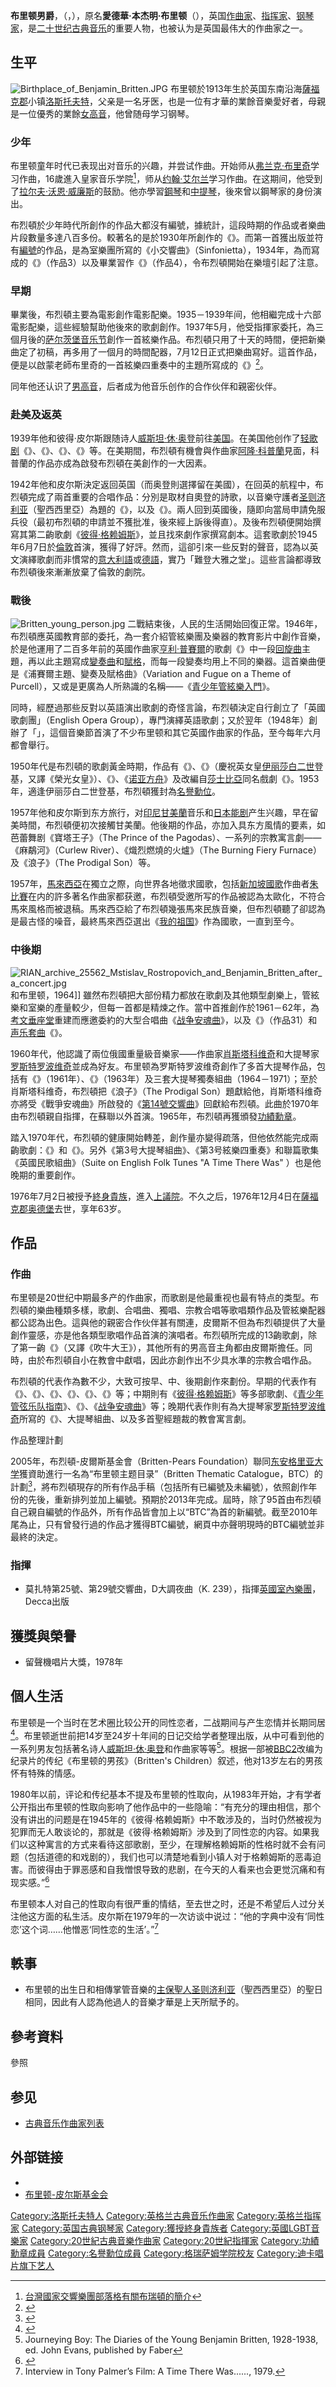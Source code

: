 {{NoteTA
|G1=Music
|1=zh-cn:本杰明;zh-tw:班傑明;zh-hk:斑傑文;
|2=zh-cn:布里顿;zh-tw:布瑞頓;zh-hk:布烈頓;
|3=zh-cn:彼得·格兰姆斯;zh-tw:彼得·葛萊姆;zh-hk:彼得·格林;
|4=zh-hans:青少年管弦乐队指南;zh-hant:青少年管弦樂入門;
}}
{{Infobox classical
| 中文名       = 布里顿男爵
| 画像         = Benjamin Britten, London Records 1968 publicity photo for Wikipedia.jpg
| 附注         =  1960年代中期的布里顿，{{link-en|汉斯·怀尔德|Hans Wild}}所摄
| 原文名       = Baron Britten
| 国别         = [[英国|英国]]  
| 出生日期     = {{birth date|1913|11|22}}
| 出生地       = [[洛斯托夫特|洛斯托夫特]]
| 逝世日期     = {{death date and age|1976|12|4|1913|11|22}}
| 逝世地       = [[奥德堡|奥德堡]]
| 所属时期     = 20世纪
| 所属乐派     =  
| 擅长作品类型 = 歌剧，管弦乐，室内乐，合唱，宗教音乐
| 代表作       = 歌剧《[[彼得·格林_(布烈頓)|彼得·格林]]》《碧廬冤孽》《比利·畢特》《仲夏夜之梦》《卢克莱修受辱记》，[[战争安魂曲|战争安魂曲]]，弗兰克·布里奇主题变奏曲，管弦乐曲《[[青少年管弦乐队指南|青少年管弦乐队指南]]》
| 师从         = [[弗兰克·布里奇|弗兰克·布里奇]]、[[约翰·艾尔兰|约翰·艾尔兰]]、[[阿瑟·本杰明|阿瑟·本杰明]]
| 学生         = {{le|Arthur Oldham}}
| 官方网站     =
| 伴侶         = {{le|彼得·皮尔斯|Peter Pears}}
}}

'''布里顿男爵'''，{{post-nominals|country=GBR|OM|CH}}（{{lang-en|'''Baron Britten'''}}，{{bd|1913年|11月22日|1976年|12月4日}}），原名'''愛德華·本杰明·布里顿'''（{{lang-en|'''Edward Benjamin Britten'''}}），英国[[作曲家|作曲家]]、[[指挥家|指挥家]]、[[钢琴家|钢琴家]]，是[[二十世纪古典音乐|二十世纪古典音乐]]的重要人物，也被认为是英国最伟大的作曲家之一。

== 生平 ==
[[File:Birthplace_of_Benjamin_Britten.JPG|thumb]]
布里顿於1913年生於英国东南沿海[[薩福克郡|薩福克郡]]小镇[[洛斯托夫特|洛斯托夫特]]，父亲是一名牙医，也是一位有才華的業餘音樂愛好者，母親是一位優秀的業餘[[女高音|女高音]]，他曾随母学习钢琴。

=== 少年 ===
布里顿童年时代已表现出对音乐的兴趣，并尝试作曲。开始师从[[弗兰克·布里奇|弗兰克·布里奇]]学习作曲，16歲進入皇家音乐学院<ref>[http://www.wretch.cc/blog/nsoalbum/526799 台灣國家交響樂團部落格有關布瑞頓的簡介]</ref>，师从[[约翰·艾尔兰|约翰·艾尔兰]]学习作曲。在这期间，他受到了[[拉尔夫·沃恩·威廉斯|拉尔夫·沃恩·威廉斯]]的鼓励。他亦學習[[鋼琴|鋼琴]]和[[中提琴|中提琴]]，後來曾以鋼琴家的身份演出。

布烈頓於少年時代所創作的作品大都沒有編號，據統計，這段時期的作品或者樂曲片段數量多達八百多份。較著名的是於1930年所創作的《{{link-de|童貞女的讚美詩|A Hymn to the Virgin}}》。而第一首獲出版並符有[[作品號|編號]]的作品，是為室樂團所寫的《小交響曲》（Sinfonietta），1934年，為{{le|英國廣播電台合唱團|BBC Singers}}而寫成的《{{le|有一嬰孩誕生了|A Boy Was Born}}》（作品3）以及畢業習作《{{le|簡易交響曲|Simple Symphony}}》（作品4），令布烈頓開始在樂壇引起了注意。

=== 早期 ===
畢業後，布烈頓主要為電影創作電影配樂。1935－1939年间，他相繼完成十六部電影配樂，這些經驗幫助他後來的歌劇創作。1937年5月，他受指揮家{{le|伯伊德·尼爾|Boyd Neel}}委托，為三個月後的[[萨尔茨堡音乐节|萨尔茨堡音乐节]]創作一首絃樂作品。布烈頓只用了十天的時間，便把新樂曲定了初稿，再多用了一個月的時間配器，7月12日正式把樂曲寫好。這首作品，便是以啟蒙老師布里奇的一首絃樂四重奏中的主題所寫成的《{{le|弗兰克·布里奇主题变奏曲|Variations on a Theme of Frank Bridge}}》<ref>{{Cite web |url=http://www.classicalarchives.com/work/88768.html#tvf=tracks&tv=about |title=樂曲介紹 {英文} |access-date=2010-12-30 |archive-date=2020-11-03 |archive-url=https://web.archive.org/web/20201103165444/https://www.classicalarchives.com/work/88768.html#tvf=tracks&tv=about |dead-url=no }}</ref>。

同年他还认识了[[男高音|男高音]]{{le|彼得·皮尔斯|Peter Pears}}，后者成为他音乐创作的合作伙伴和親密伙伴。

=== 赴美及返英 ===
1939年他和彼得·皮尔斯跟随诗人[[威斯坦·休·奥登|威斯坦·休·奥登]]前往[[美国|美国]]。在美国他创作了[[轻歌剧|轻歌剧]]《{{le|保羅·班揚 (輕歌劇)|Paul Bunyan (operetta)|保羅·班揚}}》、《{{le|小提琴協奏曲 (布里顿)|Violin Concerto (Britten)|小提琴协奏曲}}》、《{{le|靈光集 (布里頓)|Les Illuminations (Britten)|靈光集}}》、《{{le|安魂交響曲|Sinfonia da Requiem}}》等。在美期間，布烈頓有機會與作曲家[[阿隆·科普蘭|阿隆·科普蘭]]見面，科普蘭的作品亦成為啟發布烈頓在美創作的一大因素。

1942年他和皮尔斯決定返回英国（而奥登則選擇留在美國），在回英的航程中，布烈頓完成了兩首重要的合唱作品：分別是取材自奧登的詩歌，以音樂守護者[[圣则济利亚|圣则济利亚]]（聖西西里亞）為題的《{{le|聖西西里亞讚歌|Hymn to St Cecilia}}》，以及《{{le|圣诞颂歌仪式|A Ceremony of Carols}}》。兩人回到英國後，隨即向當局申請免服兵役（最初布烈頓的申請並不獲批准，後來經上訴後得直）。及後布烈頓便開始撰寫其第二齣歌劇《[[彼得·格赖姆斯|彼得·格赖姆斯]]》，並且找來劇作家{{le|蒙塔古·斯莱特|Montagu Slater}}撰寫劇本。這套歌劇於1945年6月7日於[[倫敦|倫敦]]首演，獲得了好評。然而，這卻引來一些反對的聲音，認為以英文演繹歌劇而非慣常的[[意大利語|意大利語]]或[[德語|德語]]，實乃「難登大雅之堂」。這些言論都導致布烈頓後來漸漸放棄了倫敦的劇院。

=== 戰後 ===
[[File:Britten_young_person.jpg|thumb]]
二戰結束後，人民的生活開始回復正常。1946年，布烈頓應英國教育部的委托，為一套介紹管絃樂團及樂器的教育影片中創作音樂，於是他運用了二百多年前的英國作曲家[[亨利·普賽爾|亨利·普賽爾]]的歌劇《{{le|摩爾人的復仇|Abdelazer}}》中一段[[回旋曲|回旋曲]]主題，再以此主題寫成[[變奏曲|變奏曲]]和[[賦格|賦格]]，而每一段變奏均用上不同的樂器。這首樂曲便是《浦賽爾主題、變奏及賦格曲》（Variation and Fugue on a Theme of Purcell），又或是更廣為人所熟識的名稱——《[[青少年管絃樂入門|青少年管絃樂入門]]》。

同時，經歷過那些反對以英語演出歌劇的奇怪言論，布烈頓決定自行創立了「英國歌劇團」（English Opera Group），專門演繹英語歌劇；又於翌年（1948年）創辦了「{{le|奥德堡音乐节|Aldeburgh Festival}}」，這個音樂節首演了不少布里顿和其它英國作曲家的作品，至今每年六月都會舉行。

1950年代是布烈頓的歌劇黃金時期，作品有《{{le|比利·巴德 (歌剧)|Billy Budd (opera)|比利·巴德}}》、《{{le|格洛麗安娜|Gloriana}}》（慶祝英女皇[[伊丽莎白二世|伊丽莎白二世]]登基，又譯《榮光女皇》）、《{{le|碧廬冤孽 (歌劇)|The Turn of the Screw (opera)|碧廬冤孽}}》、《[[诺亚方舟_(歌剧)|诺亚方舟]]》及改編自[[莎士比亞|莎士比亞]]同名戲劇《{{le|仲夏夜之夢 (歌劇)|A Midsummer Night's Dream (opera)|仲夏夜之夢}}》。1953年，適逢伊丽莎白二世登基，布烈頓獲封為[[名譽勳位|名譽勳位]]。

1957年他和皮尔斯到东方旅行，对[[印尼|印尼]][[甘美蘭|甘美蘭]]音乐和[[日本|日本]][[能剧|能剧]]产生兴趣，早在留美時間，布烈頓便初次接觸甘美蘭。他後期的作品，亦加入具东方風情的要素，如芭蕾舞剧《寶塔王子》（The Prince of the Pagodas）、一系列的宗教寓言劇——《麻鷸河》（Curlew River）、《熾烈燃燒的火爐》（The Burning Fiery Furnace）及《浪子》（The Prodigal Son）等。

1957年，[[馬來西亞|馬來西亞]]在獨立之際，向世界各地徵求國歌，包括[[前进吧，新加坡！|新加坡國歌]]作曲者[[朱比賽|朱比賽]]在内的許多著名作曲家都获邀，布烈頓受邀所写的作品被認為太歐化，不符合馬來風格而被退稿。馬來西亞給了布烈頓幾張馬來民族音樂，但布烈頓聽了卻認為是最古怪的噪音，最終馬來西亞選出《[[我的祖国_(马来西亚)|我的祖国]]》作為國歌，一直到至今。

=== 中後期 ===

[[File:RIAN_archive_25562_Mstislav_Rostropovich_and_Benjamin_Britten_after_a_concert.jpg|thumb]]和布里顿，1964]]
雖然布烈頓把大部份精力都放在歌劇及其他類型劇樂上，管絃樂和室樂的產量較少，但每一首都是精煉之作。當中首推創作於1961－62年，為[[考文垂座堂|考文垂座堂]]重建而應邀委約的大型合唱曲《[[战争安魂曲|战争安魂曲]]》，以及《{{le|男高音、圓號和絃樂小夜曲|Serenade for Tenor, Horn and Strings}}》（作品31）和[[声乐套曲|声乐套曲]]《{{le|夜曲 (布里頓)|Nocturne (Britten)|夜曲}}》。

1960年代，他認識了兩位俄國重量級音樂家——作曲家[[肖斯塔科维奇|肖斯塔科维奇]]和大提琴家[[罗斯特罗波维奇|罗斯特罗波维奇]]並成為好友。布里顿為罗斯特罗波维奇創作了多首大提琴作品，包括有《{{le|大提琴奏鸣曲 (布里顿)|Cello Sonata (Britten)|C大調大提琴奏鳴曲}}》（1961年）、《{{le|大提琴交響曲 (布里頓)|Cello Symphony (Britten)|大提琴交響曲}}》（1963年）及三套大提琴獨奏組曲（1964－1971）；至於肖斯塔科维奇，布烈頓把《浪子》（The Prodigal Son）題獻給他，肖斯塔科维奇亦將受《戰爭安魂曲》所啟發的《[[第14号交响曲_(肖斯塔科维奇)|第14號交響曲]]》回獻給布烈頓。此曲於1970年由布烈頓親自指揮，在蘇聯以外首演。1965年，布烈頓再獲頒發[[功績勳章_(英國)|功績勳章]]。

踏入1970年代，布烈頓的健康開始轉差，創作量亦變得疏落，但他依然能完成兩齣歌劇：《{{le|歐文·溫格瑞夫|Owen Wingrave}}》和《{{le|魂断威尼斯 (歌剧)|Death in Venice (opera)|魂断威尼斯}}》。另外《第3号大提琴組曲》、《第3号絃樂四重奏》和聯篇歌集《英國民歌組曲》（Suite on English Folk Tunes "A Time There Was" ）也是他晚期的重要創作。

1976年7月2日被授予[[終身貴族|終身貴族]]，進入[[上議院|上議院]]。不久之后，1976年12月4日在[[薩福克郡|薩福克郡]][[奥德堡|奥德堡]]去世，享年63岁。

== 作品 ==
=== 作曲 ===
布里顿是20世纪中期最多产的作曲家，而歌剧是他最重视也最有特点的类型。布烈頓的樂曲種類多樣，歌劇、合唱曲、獨唱、宗教合唱等歌唱類作品及管絃樂配器都公認為出色。這與他的親密合作伙伴{{le|彼得·皮尔斯|Peter Pears}}甚有關連，皮爾斯不但為布烈頓提供了大量創作靈感，亦是他各類型歌唱作品首演的演唱者。布烈頓所完成的13齣歌劇，除了第一齣《{{le|保羅·班揚 (輕歌劇)|Paul Bunyan (operetta)|保羅·班揚}}》（又譯《吹牛大王》），其他所有的男高音主角都由皮爾斯擔任。同時，由於布烈頓自小在教會中獻唱，因此亦創作出不少具水準的宗教合唱作品。

布烈頓的代表作為數不少，大致可按早、中、後期創作來劃份。早期的代表作有《{{le|簡易交響曲|Simple Symphony}}》、《{{le|弗兰克·布里奇主题变奏曲|Variations on a Theme of Frank Bridge}}》、《{{le|靈光集 (布里頓)|Les Illuminations (Britten)|靈光集}}》、《{{le|安魂交響曲|Sinfonia da Requiem}}》、《{{le|圣诞颂歌仪式|A Ceremony of Carols}}》、《{{le|男高音、圓號和絃樂小夜曲|Serenade for Tenor, Horn and Strings}}》等；中期則有《[[彼得·格赖姆斯|彼得·格赖姆斯]]》等多部歌劇、《[[青少年管弦乐队指南|青少年管弦乐队指南]]》、《{{le|夜曲 (布里頓)|Nocturne (Britten)|夜曲}}》、《[[战争安魂曲|战争安魂曲]]》等；晚期代表作則有為大提琴家[[罗斯特罗波维奇|罗斯特罗波维奇]]所寫的《{{le|大提琴交響曲 (布里頓)|Cello Symphony (Britten)|大提琴交響曲}}》、大提琴組曲、以及多首聖經題裁的教會寓言劇。

;作品整理計劃
2005年，布烈頓-皮爾斯基金會（Britten-Pears Foundation）聯同[[东安格里亚大学|东安格里亚大学]]獲{{le|英國藝術暨人文研究委員會|Arts and Humanities Research Council}}資助進行一名為“布里顿主题目录”（Britten Thematic Catalogue，BTC）的計劃<ref>{{Cite web |url=http://www.brittenproject.org/ |title=Britten Thematic Catalogue（BTC）網頁（試用版本） |accessdate=2010-12-31 |archive-date=2010-01-23 |archive-url=https://web.archive.org/web/20100123020524/http://www.brittenproject.org/ |dead-url=yes }}</ref>，將布烈頓現存的所有作品手稿（包括所有已編號及未編號），依照創作年份的先後，重新排列並加上編號。預期於2013年完成。屆時，除了95首由布烈頓自己親自編號的作品外，所有作品皆會加上以“BTC”為首的新編號。截至2010年尾為止，只有曾發行過的作品才獲得BTC編號，網頁中亦聲明現時的BTC編號並非最終的決定。

=== 指揮 ===
* 莫扎特第25號、第29號交響曲，D大調夜曲（K. 239），指揮[[英國室內樂團|英國室內樂團]]，Decca出版
{{incomplete list}}

== 獲獎與榮譽 ==
* 留聲機唱片大獎，1978年
{{expand section}}

== 個人生活 ==
布里顿是一个当时在艺术圈比较公开的同性恋者，二战期间与{{le|彼得·皮尔斯|Peter Pears}}产生恋情并长期同居<ref>{{Cite web |url=http://www.brittenpears.org/page.php?pageid=368 |title=皮尔斯百年纪念 |access-date=2011-08-22 |archive-date=2015-09-07 |archive-url=https://web.archive.org/web/20150907151705/http://www.brittenpears.org/page.php?pageid=368 |dead-url=no }}</ref>。布里顿逝世前把14岁至24岁十年间的日记交给学者整理出版，从中可看到他的一系列男友包括著名诗人[[威斯坦·休·奥登|威斯坦·休·奥登]]和作曲家{{le|伦诺克斯·伯克利|Lennox Berkeley}}等等<ref>Journeying Boy: The Diaries of the Young Benjamin Britten, 1928-1938, ed. John Evans, published by Faber</ref>。根据一部被[[BBC2|BBC2]]改编为纪录片的传纪《布里顿的男孩》（Britten's Children）叙述，他对13岁左右的男孩怀有特殊的情感。

1980年以前，评论和传纪基本不提及布里顿的性取向，从1983年开始，才有学者公开指出布里顿的性取向影响了他作品中的一些隐喻：“有充分的理由相信，那个没有讲出的问题是在1945年的《彼得·格赖姆斯》中不敢涉及的，当时仍然被视为犯罪而无人敢谈论的，那就是《彼得·格赖姆斯》涉及到了同性恋的内容。如果我们以这种寓言的方式来看待这部歌剧，至少，在理解格赖姆斯的性格时就不会有问题（包括道德的和戏剧的），我们也可以清楚地看到小镇人对于格赖姆斯的恶毒迫害。而彼得由于罪恶感和自我憎恨导致的悲剧，在今天的人看来也会更觉沉痛和有现实感。”<ref>{{Cite web |url=http://wen.org.cn/modules/article/view.article.php/1564 |title=布里顿两部歌剧中“性取向”问题的国际研究现状及方法 |access-date=2011-08-22 |archive-url=https://web.archive.org/web/20120711120913/http://wen.org.cn/modules/article/view.article.php/1564 |archive-date=2012-07-11 |dead-url=yes }}</ref>

布里顿本人对自己的性取向有很严重的情结，至去世之时，还是不希望后人过分关注他这方面的私生活。皮尔斯在1979年的一次访谈中说过：“他的字典中没有‘同性恋’这个词……他憎恶‘同性恋的生活’。”<ref>Interview in Tony Palmer’s Film: A Time There Was......, 1979.</ref>

== 軼事 ==
* 布里顿的出生日和相傳掌管音樂的[[主保聖人|主保聖人]][[圣则济利亚|圣则济利亚]]（聖西西里亞）的聖日相同，因此有人認為他過人的音樂才華是上天所賦予的。

== 參考資料 ==
;參照
{{reflist}}

== 参见 ==
{{portal|古典音樂}}
* [[古典音乐作曲家列表|古典音乐作曲家列表]]

== 外部链接 ==
* {{IMSLP|id=Britten, Benjamin|cname=本杰明·布里顿}}
* [https://brittenpears.org/ 布里顿-皮尔斯基金会] {{Wayback|url=https://brittenpears.org/ |date=20210309152540 }}

{{Authority control}}

{{DEFAULTSORT:Britten, Benjamin}}
[[Category:洛斯托夫特人|Category:洛斯托夫特人]]
[[Category:英格兰古典音乐作曲家|Category:英格兰古典音乐作曲家]]
[[Category:英格兰指挥家|Category:英格兰指挥家]]
[[Category:英国古典钢琴家|Category:英国古典钢琴家]]
[[Category:獲授終身貴族者|Category:獲授終身貴族者]]
[[Category:英國LGBT音樂家|Category:英國LGBT音樂家]]
[[Category:20世紀古典音樂作曲家|Category:20世紀古典音樂作曲家]]
[[Category:20世紀指揮家|Category:20世紀指揮家]]
[[Category:功績勳章成員|Category:功績勳章成員]]
[[Category:名譽勳位成員|Category:名譽勳位成員]]
[[Category:格瑞萨姆学院校友|Category:格瑞萨姆学院校友]]
[[Category:迪卡唱片旗下艺人|Category:迪卡唱片旗下艺人]]
